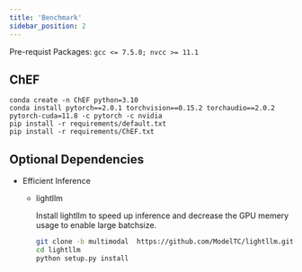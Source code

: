 ```yaml
---
title: 'Benchmark'
sidebar_position: 2
---
```


Pre-requist Packages: `gcc <= 7.5.0; nvcc >= 11.1`
    
## ChEF

```shell
conda create -n ChEF python=3.10
conda install pytorch==2.0.1 torchvision==0.15.2 torchaudio==2.0.2 pytorch-cuda=11.8 -c pytorch -c nvidia
pip install -r requirements/default.txt
pip install -r requirements/ChEF.txt
```

## Optional Dependencies

* Efficient Inference

    - lightllm   
        
        Install lightllm to speed up inference and decrease the GPU memery usage to enable large batchsize.
    
        ```bash
        git clone -b multimodal  https://github.com/ModelTC/lightllm.git
        cd lightllm
        python setup.py install
        ```
